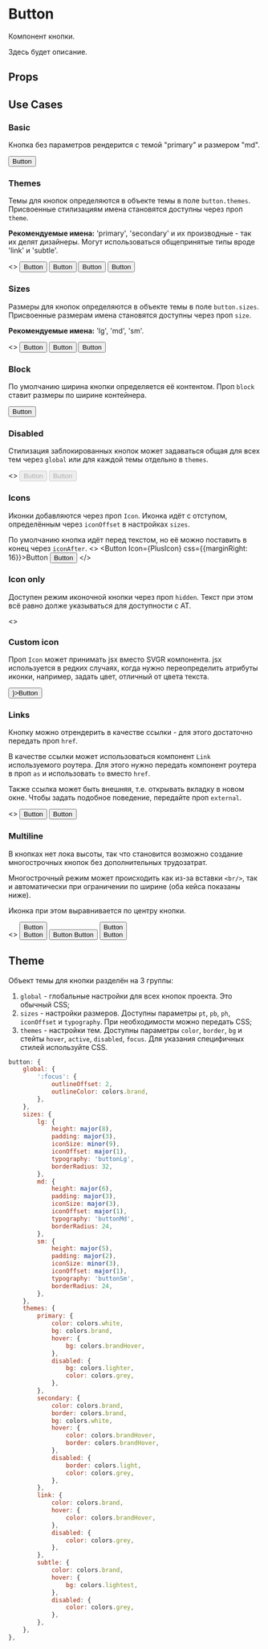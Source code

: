 
<Meta title="Dev | Components / Button" component={Button} />

# Button

Компонент кнопки.

Здесь будет описание.

<Story name="Knobs">
    <Button
        theme={radios('theme', ['primary', 'secondary', 'link', 'subtle'], 'primary')}
        size={radios('size', ['lg', 'md', 'sm'], 'md')}
        block={boolean('block', false)}
        disabled={boolean('disabled', false)}
        Icon={boolean('icon', false) && PlusIcon}
        iconAfter={boolean('iconAfter', false)}
        hidden={boolean('hidden', false)}
        onClick={action('onClick')}
    >
        {text('children', 'Click me')}
    </Button>
</Story>

## Props

<Props of={Button} />

## Use Cases

### Basic

Кнопка без параметров рендерится с темой "primary" и размером "md".

<Preview>
    <Story name="Basic">
        <Button>Button</Button>
    </Story>
</Preview>

### Themes

Темы для кнопок определяются в объекте темы в поле `button.themes`. Присвоенные стилизациям имена становятся доступны через проп `theme`.

**Рекомендуемые имена:** 'primary', 'secondary' и их производные - так их делят дизайнеры. Могут использоваться общепринятые типы вроде 'link' и 'subtle'.

<Preview>
    <Story name="Themes">
        <>
            <Button theme="primary" css={{marginRight: 16}}>Button</Button>
            <Button theme="secondary" css={{marginRight: 16}}>Button</Button>
            <Button theme="link" css={{marginRight: 16}}>Button</Button>
            <Button theme="subtle">Button</Button>
        </>
    </Story>
</Preview>

### Sizes

Размеры для кнопок определяются в объекте темы в поле `button.sizes`. Присвоенные размерам имена становятся доступны через проп `size`.

**Рекомендуемые имена:** 'lg', 'md', 'sm'.

<Preview>
    <Story name="Sizes">
        <>
            <Button size="lg" css={{marginRight: 16}}>Button</Button>
            <Button size="md" css={{marginRight: 16}}>Button</Button>
            <Button size="sm">Button</Button>
        </>
    </Story>
</Preview>

### Block

По умолчанию ширина кнопки определяется её контентом. Проп `block` ставит размеры по ширине контейнера.

<Preview>
    <Story name="Block">
        <Button block>Button</Button>
    </Story>
</Preview>

### Disabled

Стилизация заблокированных кнопок может задаваться общая для всех тем через `global` или для каждой темы отдельно в `themes`.

<Preview>
    <Story name="Disabled">
        <>
            <Button disabled css={{marginRight: 16}}>Button</Button>
            <Button theme="secondary" disabled>Button</Button>
        </>
    </Story>
</Preview>

### Icons

Иконки добавляются через проп `Icon`. Иконка идёт с отступом, определённым через `iconOffset` в настройках `sizes`.

По умолчанию кнопка идёт перед текстом, но её можно поставить в конец через `iconAfter`.
<Preview>
    <Story name="Icons">
        <>
            <Button Icon={PlusIcon} css={{marginRight: 16}}>Button</Button>
            <Button Icon={PlusIcon} iconAfter>Button</Button>
        </>
    </Story>
</Preview>

### Icon only

Доступен режим иконочной кнопки через проп `hidden`. Текст при этом всё равно долже указываться для доступности с AT.

<Preview>
    <Story name="Icon only">
        <>
            <Button Icon={PlusIcon} hidden css={{marginRight: 16}}>Button</Button>
            <Button theme="secondary" Icon={PlusIcon} hidden>Button</Button>
        </>
    </Story>
</Preview>

### Custom icon

Проп `Icon` может принимать jsx вместо SVGR компонента. jsx используется в редких случаях, когда нужно переопределить атрибуты иконки, например, задать цвет, отличный от цвета текста.

<Preview>
    <Story name="Custom icon">
        <Button Icon={<PlusIcon fill="deeppink" />}>Button</Button>
    </Story>
</Preview>

### Links

Кнопку можно отрендерить в качестве ссылки - для этого достаточно передать проп `href`.

В качестве ссылки может использоваться компонент `Link` используемого роутера. Для этого нужно передать компонент роутера в проп `as` и использовать `to` вместо `href`.

Также ссылка может быть внешняя, т.е. открывать вкладку в новом окне. Чтобы задать подобное поведение, передайте проп `external`.

<Preview>
    <Story name="Links">
        <>
            <Button href="/" css={{marginRight: 16}}>Button</Button>
            <Button href="/" external>Button</Button>
        </>
    </Story>
</Preview>

### Multiline

В кнопках нет лока высоты, так что становится возможно создание многострочных кнопок без дополнительных трудозатрат.

Многострочный режим может происходить как из-за вставки `<br/>`, так и автоматически при ограничении по ширине (оба кейса показаны ниже).

Иконка при этом выравнивается по центру кнопки.

<Preview>
    <Story name="Multiline">
        <>
            <Button css={{marginRight: 16}}>Button<br/>Button</Button>
            <Button css={{width: major(15), marginRight: 16}}>Button Button</Button>
            <Button Icon={PlusIcon}>Button<br/>Button</Button>
        </>
    </Story>
</Preview>

## Theme

Объект темы для кнопки разделён на 3 группы:

1. `global` - глобальные настройки для всех кнопок проекта. Это обычный CSS;
1. `sizes` - настройки размеров. Доступны параметры `pt`, `pb`, `ph`, `iconOffset` и `typography`. При необходимости можно передать CSS;
1. `themes` - настройки тем. Доступны параметры `color`, `border`, `bg` и стейты `hover`, `active`, `disabled`, `focus`. Для указания специфичных стилей используйте CSS.

```js
button: {
    global: {
        ':focus': {
            outlineOffset: 2,
            outlineColor: colors.brand,
        },
    },
    sizes: {
        lg: {
            height: major(8),
            padding: major(3),
            iconSize: minor(9),
            iconOffset: major(1),
            typography: 'buttonLg',
            borderRadius: 32,
        },
        md: {
            height: major(6),
            padding: major(3),
            iconSize: major(3),
            iconOffset: major(1),
            typography: 'buttonMd',
            borderRadius: 24,
        },
        sm: {
            height: major(5),
            padding: major(2),
            iconSize: minor(3),
            iconOffset: major(1),
            typography: 'buttonSm',
            borderRadius: 24,
        },
    },
    themes: {
        primary: {
            color: colors.white,
            bg: colors.brand,
            hover: {
                bg: colors.brandHover,
            },
            disabled: {
                bg: colors.lighter,
                color: colors.grey,
            },
        },
        secondary: {
            color: colors.brand,
            border: colors.brand,
            bg: colors.white,
            hover: {
                color: colors.brandHover,
                border: colors.brandHover,
            },
            disabled: {
                border: colors.light,
                color: colors.grey,
            },
        },
        link: {
            color: colors.brand,
            hover: {
                color: colors.brandHover,
            },
            disabled: {
                color: colors.grey,
            },
        },
        subtle: {
            color: colors.brand,
            hover: {
                bg: colors.lightest,
            },
            disabled: {
                color: colors.grey,
            },
        },
    },
},
```
